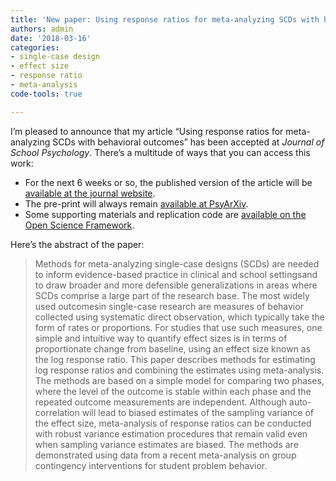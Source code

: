 ```yaml
---
title: 'New paper: Using response ratios for meta-analyzing SCDs with behavioral outcomes'
authors: admin
date: '2018-03-16'
categories:
- single-case design
- effect size
- response ratio
- meta-analysis
code-tools: true

---
```


I'm pleased to announce that my article "Using response ratios for meta-analyzing SCDs with behavioral outcomes" has been accepted at _Journal of School Psychology_. There's a multitude of ways that you can access this work:

- For the next 6 weeks or so, the published version of the article will be [available at the journal website](https://authors.elsevier.com/a/1Wj5D56ZN7p98).
- The pre-print will always remain [available at PsyArXiv](https://psyarxiv.com/nj28d/).
- Some supporting materials and replication code are [available on the Open Science Framework](https://osf.io/c3fe9/).

Here's the abstract of the paper:

> Methods for meta-analyzing single-case designs (SCDs) are needed to inform evidence-based practice in clinical and school settingsand to draw broader and more defensible generalizations in areas where SCDs comprise a large part of the research base. The most widely used outcomesin single-case research are measures of behavior collected using systematic direct observation, which typically take the form of rates or proportions. For studies that use such measures, one simple and intuitive way to quantify effect sizes is in terms of proportionate change from baseline, using an effect size known as the log response ratio. This paper describes methods for estimating log response ratios and combining the estimates using meta-analysis. The methods are based on a simple model for comparing two phases, where the level of the outcome is stable within each phase and the repeated outcome measurements are independent. Although auto-correlation will lead to biased estimates of the sampling variance of the effect size, meta-analysis of response ratios can be conducted with robust variance estimation procedures that remain valid even when sampling variance estimates are biased. The methods are demonstrated using data from a recent meta-analysis on group contingency interventions for student problem behavior.
